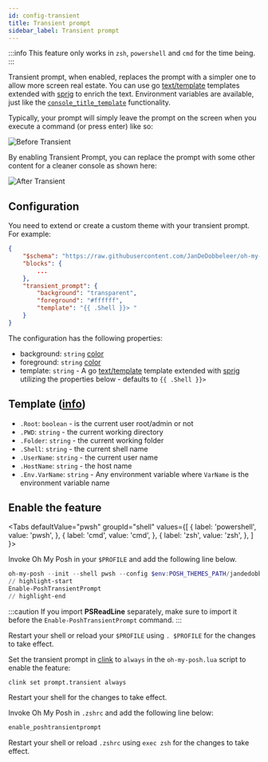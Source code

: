 ```yaml
---
id: config-transient
title: Transient prompt
sidebar_label: Transient prompt
---
```



:::info
This feature only works in `zsh`, `powershell` and `cmd` for the time being.
:::

Transient prompt, when enabled, replaces the prompt with a simpler one to allow more screen real estate.
You can use go [text/template][go-text-template] templates extended with [sprig][sprig] to enrich the text.
Environment variables are available, just like the [`console_title_template`][console-title] functionality.

Typically, your prompt will simply leave the prompt on the screen when you execute a command (or press enter) like so:

![Before Transient](/img/transient-before.gif)

By enabling Transient Prompt, you can replace the prompt with some other content for a cleaner console as shown here:

![After Transient](/img/transient-after.gif)


## Configuration

You need to extend or create a custom theme with your transient prompt. For example:

```json
{
    "$schema": "https://raw.githubusercontent.com/JanDeDobbeleer/oh-my-posh/main/themes/schema.json",
    "blocks": {
        ...
    },
    "transient_prompt": {
        "background": "transparent",
        "foreground": "#ffffff",
        "template": "{{ .Shell }}> "
    }
}
```

The configuration has the following properties:

- background: `string` [color][colors]
- foreground: `string` [color][colors]
- template: `string` - A go [text/template][go-text-template] template extended with [sprig][sprig] utilizing the
properties below - defaults to `{{ .Shell }}> `

## Template ([info][templates])

- `.Root`: `boolean` - is the current user root/admin or not
- `.PWD`: `string` - the current working directory
- `.Folder`: `string` - the current working folder
- `.Shell`: `string` - the current shell name
- `.UserName`: `string` - the current user name
- `.HostName`: `string` - the host name
- `.Env.VarName`: `string` - Any environment variable where `VarName` is the environment variable name

## Enable the feature

<Tabs
  defaultValue="pwsh"
  groupId="shell"
  values={[
    { label: 'powershell', value: 'pwsh', },
    { label: 'cmd', value: 'cmd', },
    { label: 'zsh', value: 'zsh', },
  ]
}>
<TabItem value="pwsh">


Invoke Oh My Posh in your `$PROFILE` and add the following line below.

```powershell
oh-my-posh --init --shell pwsh --config $env:POSH_THEMES_PATH/jandedobbeleer.omp.json | Invoke-Expression
// highlight-start
Enable-PoshTransientPrompt
// highlight-end
```

:::caution
If you import **PSReadLine** separately, make sure to import it before the `Enable-PoshTransientPrompt` command.
:::

Restart your shell or reload your `$PROFILE` using `. $PROFILE` for the changes to take effect.

</TabItem>
<TabItem value="cmd">

Set the transient prompt in [clink][clink] to `always` in the `oh-my-posh.lua` script to enable the feature:

```shell
clink set prompt.transient always
```

Restart your shell for the changes to take effect.

</TabItem>
<TabItem value="zsh">

Invoke Oh My Posh in `.zshrc` and add the following line below:

```bash
enable_poshtransientprompt
```

Restart your shell or reload `.zshrc` using `exec zsh` for the changes to take effect.

</TabItem>
</Tabs>

[colors]: /docs/config-colors
[go-text-template]: https://golang.org/pkg/text/template/
[console-title]: /docs/config-title#console-title-template
[sprig]: https://masterminds.github.io/sprig/
[clink]: https://chrisant996.github.io/clink/
[templates]: /docs/config-templates
